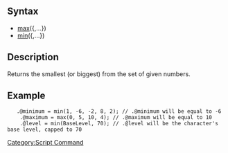 == Syntax ==
*[[max]](<number>{,<number>...<number>})
*[[min]](<number>{,<number>...<number>})

== Description ==
Returns the smallest (or biggest) from the set of given numbers.

== Example ==
<pre>	.@minimum = min(1, -6, -2, 8, 2); // .@minimum will be equal to -6
	.@maximum = max(0, 5, 10, 4); // .@maximum will be equal to 10
	.@level = min(BaseLevel, 70); // .@level will be the character's base level, capped to 70
</pre>
[[Category:Script Command]]